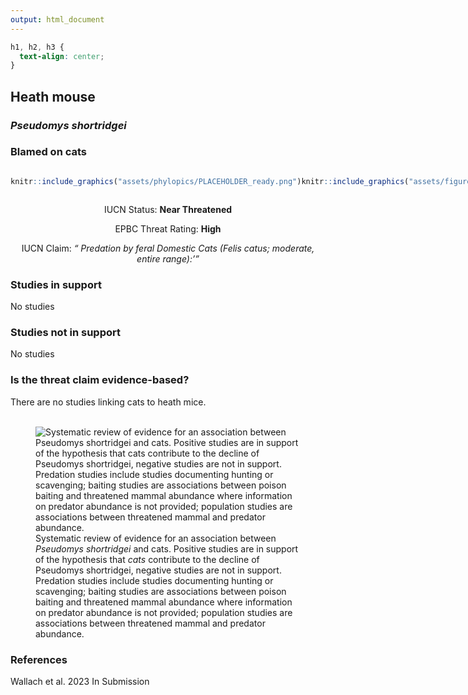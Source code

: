 ```yaml
---
output: html_document
---
```

```css
h1, h2, h3 {
  text-align: center;
}
```

## **Heath mouse**
### *Pseudomys shortridgei*
### Blamed on cats

:::: {style="display: flex;"}

::: {}
  ```r
  knitr::include_graphics("assets/phylopics/PLACEHOLDER_ready.png")
  ```
:::

::: {}

:::

::: {}
  ```r
  knitr::include_graphics("assets/figures/Map_Cat_Pseudomys shortridgei.png")
  ```
:::

::::
<center>
IUCN Status: **Near Threatened**

EPBC Threat Rating: **High**

IUCN Claim: *" Predation by feral Domestic Cats (Felis catus; moderate, entire range):'"*

</center>

### Studies in support

No studies

### Studies not in support

No studies

### Is the threat claim evidence-based?

There are no studies linking cats to heath mice.
<br>
<br>

![ Systematic review of evidence for an association between *Pseudomys shortridgei* and cats. Positive studies are in support of the hypothesis that *cats* contribute to the decline of Pseudomys shortridgei, negative studies are not in support. Predation studies include studies documenting hunting or scavenging; baiting studies are associations between poison baiting and threatened mammal abundance where information on predator abundance is not provided; population studies are associations between threatened mammal and predator abundance.](assets/figures/Main_Evidence_Cat_Pseudomys shortridgei.png)

### References



Wallach et al. 2023 In Submission

